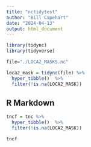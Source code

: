 ```yaml
---
title: "nctidytest"
author: "Bill Capehart"
date: "2024-04-13"
output: html_document
---
```


```r
library(tidync)
library(tidyverse)

file="./LOCA2_MASKS.nc"

loca2_mask = tidync(file) %>%
  hyper_tibble()  %>%
  filter(!is.na(LOCA2_MASK))

```

## R Markdown
```r

tncf = tnc %>% 
  hyper_tibble()  %>%
  filter(!is.na(LOCA2_MASK))


```

```r
tncf
```

